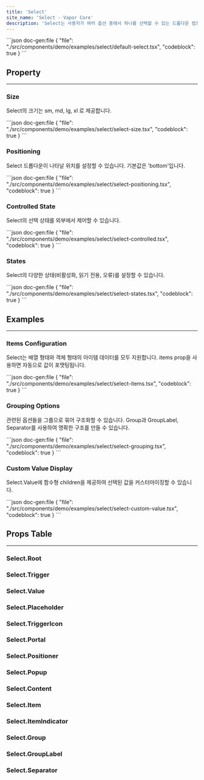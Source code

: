 ```yaml
---
title: 'Select'
site_name: 'Select - Vapor Core'
description: 'Select는 사용자가 여러 옵션 중에서 하나를 선택할 수 있는 드롭다운 컴포넌트입니다. 폼 입력, 설정 선택, 필터링 등에 사용되며, 키보드 내비게이션과 접근성을 완벽하게 지원합니다.'
---
```


<Demo name="select/default-select">
```json doc-gen:file
{
    "file": "./src/components/demo/examples/select/default-select.tsx",
    "codeblock": true
}
```
</Demo>

## Property

---

### Size

Select의 크기는 sm, md, lg, xl 로 제공합니다.

<Demo name="select/select-size">
```json doc-gen:file
{
    "file": "./src/components/demo/examples/select/select-size.tsx",
    "codeblock": true
}
```
</Demo>

### Positioning

Select 드롭다운이 나타날 위치를 설정할 수 있습니다. 기본값은 'bottom'입니다.

<Demo name="select/select-positioning">
```json doc-gen:file
{
    "file": "./src/components/demo/examples/select/select-positioning.tsx",
    "codeblock": true
}
```
</Demo>

### Controlled State

Select의 선택 상태를 외부에서 제어할 수 있습니다.

<Demo name="select/select-controlled">
```json doc-gen:file
{
    "file": "./src/components/demo/examples/select/select-controlled.tsx",
    "codeblock": true
}
```
</Demo>

### States

Select의 다양한 상태(비활성화, 읽기 전용, 오류)를 설정할 수 있습니다.

<Demo name="select/select-states">
```json doc-gen:file
{
    "file": "./src/components/demo/examples/select/select-states.tsx",
    "codeblock": true
}
```
</Demo>

## Examples

---

### Items Configuration

Select는 배열 형태와 객체 형태의 아이템 데이터를 모두 지원합니다. items prop을 사용하면 자동으로 값이 포맷팅됩니다.

<Demo name="select/select-items">
```json doc-gen:file
{
    "file": "./src/components/demo/examples/select/select-items.tsx",
    "codeblock": true
}
```
</Demo>

### Grouping Options

관련된 옵션들을 그룹으로 묶어 구조화할 수 있습니다. Group과 GroupLabel, Separator를 사용하여 명확한 구조를 만들 수 있습니다.

<Demo name="select/select-grouping">
```json doc-gen:file
{
    "file": "./src/components/demo/examples/select/select-grouping.tsx",
    "codeblock": true
}
```
</Demo>

### Custom Value Display

Select.Value에 함수형 children을 제공하여 선택된 값을 커스터마이징할 수 있습니다.

<Demo name="select/select-custom-value">
```json doc-gen:file
{
    "file": "./src/components/demo/examples/select/select-custom-value.tsx",
    "codeblock": true
}
```
</Demo>

## Props Table

---

### Select.Root

<NewComponentPropsTable componentName="select-root" />

### Select.Trigger

<NewComponentPropsTable componentName="select-trigger" />

### Select.Value

<NewComponentPropsTable componentName="select-value" />

### Select.Placeholder

<NewComponentPropsTable componentName="select-placeholder" />

### Select.TriggerIcon

<NewComponentPropsTable componentName="select-trigger-icon" />

### Select.Portal

<NewComponentPropsTable componentName="select-portal" />

### Select.Positioner

<NewComponentPropsTable componentName="select-positioner" />

### Select.Popup

<NewComponentPropsTable componentName="select-popup" />

### Select.Content

<NewComponentPropsTable componentName="select-content" />

### Select.Item

<NewComponentPropsTable componentName="select-item" />

### Select.ItemIndicator

<NewComponentPropsTable componentName="select-item-indicator" />

### Select.Group

<NewComponentPropsTable componentName="select-group" />

### Select.GroupLabel

<NewComponentPropsTable componentName="select-group-label" />

### Select.Separator

<NewComponentPropsTable componentName="select-separator" />
